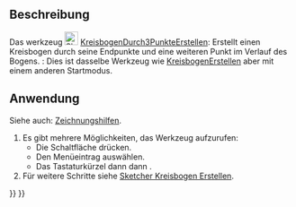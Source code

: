 <languages/>

{{Docnav/de
|[[Sketcher_CreateArc/de|KreisbogenErstellen]]
|[[Sketcher_CreateArcOfEllipse/de|EllipsenbogenErstellen]]
|[[Sketcher_Workbench/de|Sketcher]]
|IconL=Sketcher_CreateArc.svg
|IconR=Sketcher_CreateArcOfEllipse.svg
|IconC=Workbench_Sketcher.svg
}}

{{GuiCommand/de
|Name=Sketcher Create3PointArc
|Name/de=Sketcher KreisbogenDurch3PunkteErstellen
|MenuLocation=Skizze → Skizzengeometrien → Kreisbogen durch 3 Punkte erstellen
|Workbenches=[[Sketcher_Workbench/de|Sketcher]]
|Shortcut={{KEY|G}} {{KEY|3}} {{KEY|A}}
|SeeAlso=[[Sketcher CreateArc/de|Sketcher KreisbogenErstellen]]
}}

<span id="Description"></span>
==Beschreibung==

Das werkzeug [[Image:Sketcher_Create3PointArc.svg|24px]] [[Sketcher_Create3PointArc/de|KreisbogenDurch3PunkteErstellen]]: Erstellt einen Kreisbogen durch seine Endpunkte und eine weiteren Punkt im Verlauf des Bogens. {{Version/de|1.0}}: Dies ist dasselbe Werkzeug wie [[Sketcher_CreateArc/de|KreisbogenErstellen]] aber mit einem anderen Startmodus.

<span id="Usage"></span>
==Anwendung==

Siehe auch: [[Sketcher_Workbench/de#Zeichnungshilfen|Zeichnungshilfen]].

# Es gibt mehrere Möglichkeiten, das Werkzeug aufzurufen:
#* Die Schaltfläche {{Button|[[Image:Sketcher_Create3PointArc.svg|16px]] [[Sketcher_Create3PointArc/de|Kreisbogen durch 3 Punkte erstellen]]}} drücken.
#* Den Menüeintrag {{MenuCommand|Skizze → Skizzengeometrien → [[Image:Sketcher_Create3PointArc.svg|16px]] Kreisbogen durch 3 Punkte erstellen}} auswählen.
#* Das Tastaturkürzel {{KEY|G}} dann {{KEY|3}} dann {{KEY|A}}.
# Für weitere Schritte siehe [[Sketcher_CreateArc/de#Anwendung|Sketcher Kreisbogen Erstellen]].


{{Docnav/de
|[[Sketcher_CreateArc/de|KreisbogenErstellen]]
|[[Sketcher_CreateArcOfEllipse/de|EllipsenbogenErstellen]]
|[[Sketcher_Workbench/de|Sketcher]]
|IconL=Sketcher_CreateArc.svg
|IconR=Sketcher_CreateArcOfEllipse.svg
|IconC=Workbench_Sketcher.svg
}}

{{Sketcher_Tools_navi{{#translation:}}}}
{{Userdocnavi{{#translation:}}}}